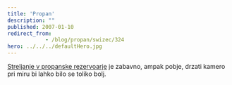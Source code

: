 ```yaml
---
title: 'Propan'
description: ""
published: 2007-01-10
redirect_from: 
            - /blog/propan/swizec/324
hero: ../../../defaultHero.jpg
---
```

[Streljanje v propanske rezervoarje](http://www.liveleak.com/view?i=08b0f84d82&c=1) je zabavno, ampak pobje, drzati kamero pri miru bi lahko bilo se toliko bolj.
